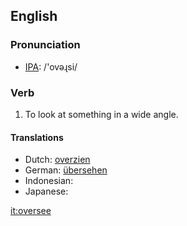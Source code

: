 ==English==
=== Pronunciation ===
*[[w:IPA|IPA]]: /'ovəɻsi/

=== Verb ===
{{irregverb|'''to oversee'''|'''[[oversees]]'''|'''[[oversaw]]'''|'''[[overseen]]'''|'''[[overseeing]]'''}}

#To look at something in a wide angle.

==== Translations ====
*Dutch: [[overzien]]
*German: [[übersehen]]
*Indonesian: [[]]
*Japanese: [[]]

[[it:oversee]]